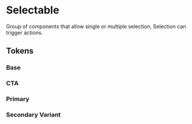 
<Meta title="Theme/Characteristics/Selectable" />

# Selectable

Group of components that allow single or multiple selection, Selection can
trigger actions.

## Tokens

### Base

<Canvas>
  <Story name="Base">
    <DocGrid>
      <CursorBlock cursor="--salt-selectable-cursor-hover" />
      <CursorBlock cursor="--salt-selectable-cursor-selected" />
      <CursorBlock cursor="--salt-selectable-cursor-blurSelected" />
      <CursorBlock cursor="--salt-selectable-cursor-disabled" />
      <LineBlock
        token="--salt-selectable-borderStyle"
        lineStyle="--salt-selectable-borderStyle"
      />
      <LineBlock
        token="--salt-selectable-borderStyle-hover"
        lineStyle="--salt-selectable-borderStyle-hover"
      />
      <LineBlock
        token="--salt-selectable-borderStyle-selected"
        lineStyle="--salt-selectable-borderStyle-selected"
      />
      <LineBlock
        token="--salt-selectable-borderStyle-blurSelected"
        lineStyle="--salt-selectable-borderStyle-blurSelected"
      />
      <ColorBlock colorVar="--salt-selectable-background" />
      <ColorBlock colorVar="--salt-selectable-background-blurSelected" />
      <ColorBlock colorVar="--salt-selectable-background-disabled" />
      <ColorBlock colorVar="--salt-selectable-background-hover" />
      <ColorBlock colorVar="--salt-selectable-background-selected" />
      <ColorBlock colorVar="--salt-selectable-background-selectedDisabled" />
      <ColorBlock colorVar="--salt-selectable-borderColor" />
      <ColorBlock colorVar="--salt-selectable-borderColor-disabled" />
      <ColorBlock colorVar="--salt-selectable-borderColor-hover" />
      <ColorBlock colorVar="--salt-selectable-borderColor-selected" />
      <ColorBlock colorVar="--salt-selectable-borderColor-selectedDisabled" />
      <ColorBlock colorVar="--salt-selectable-foreground" />
      <ColorBlock colorVar="--salt-selectable-foreground-disabled" />
      <ColorBlock colorVar="--salt-selectable-foreground-hover" />
      <ColorBlock colorVar="--salt-selectable-foreground-selected" />
      <ColorBlock colorVar="--salt-selectable-foreground-selectedDisabled" />
    </DocGrid>
    <DocGrid withNotes>
      <ColorBlock
        colorVar="--salt-selectable-foreground-partial"
        replacementToken="--salt-selectable-foreground-selected"
      />
      <ColorBlock
        colorVar="--salt-selectable-foreground-partialDisabled"
        replacementToken="--salt-selectable-foreground-selectedDisabled"
      />
    </DocGrid>
  </Story>
</Canvas>

### CTA

<Canvas>
  <Story name="CTA">
    <DocGrid>
      <ColorBlock colorVar="--salt-selectable-cta-background" />
      <ColorBlock colorVar="--salt-selectable-cta-background-hover" />
      <ColorBlock colorVar="--salt-selectable-cta-background-selected" />
      <ColorBlock colorVar="--salt-selectable-cta-background-selectedDisabled" />
      <ColorBlock colorVar="--salt-selectable-cta-background-disabled" />
      <ColorBlock colorVar="--salt-selectable-cta-foreground-hover" />
      <ColorBlock colorVar="--salt-selectable-cta-foreground-selected" />
      <ColorBlock colorVar="--salt-selectable-cta-foreground-selectedDisabled" />
    </DocGrid>
    <DocGrid withNotes>
      <ColorBlock
        colorVar="--salt-selectable-cta-foreground"
        replacementToken="--salt-text-primary-foreground"
      />
      <ColorBlock
        colorVar="--salt-selectable-cta-foreground-disabled"
        replacementToken="--salt-text-primary-foreground-disabled"
      />
    </DocGrid>
  </Story>
</Canvas>

### Primary

<Canvas>
  <Story name="Primary">
    <DocGrid>
      <ColorBlock colorVar="--salt-selectable-primary-background" />
      <ColorBlock colorVar="--salt-selectable-primary-background-hover" />
      <ColorBlock colorVar="--salt-selectable-primary-background-selected" />
      <ColorBlock colorVar="--salt-selectable-primary-background-selectedDisabled" />
      <ColorBlock colorVar="--salt-selectable-primary-background-disabled" />
      <ColorBlock colorVar="--salt-selectable-primary-foreground-hover" />
      <ColorBlock colorVar="--salt-selectable-primary-foreground-selected" />
      <ColorBlock colorVar="--salt-selectable-primary-foreground-selectedDisabled" />
    </DocGrid>
    <DocGrid withNotes>
      <ColorBlock
        colorVar="--salt-selectable-primary-foreground"
        replacementToken="--salt-text-primary-foreground"
      />
      <ColorBlock
        colorVar="--salt-selectable-primary-foreground-disabled"
        replacementToken="--salt-text-primary-foreground-disabled"
      />
    </DocGrid>
  </Story>
</Canvas>

### Secondary Variant

<Canvas>
  <Story name="Secondary">
    <DocGrid>
      <ColorBlock colorVar="--salt-selectable-secondary-background" />
      <ColorBlock colorVar="--salt-selectable-secondary-background-hover" />
      <ColorBlock colorVar="--salt-selectable-secondary-background-selected" />
      <ColorBlock colorVar="--salt-selectable-secondary-background-selectedDisabled" />
      <ColorBlock colorVar="--salt-selectable-secondary-background-disabled" />
      <ColorBlock colorVar="--salt-selectable-secondary-foreground-hover" />
      <ColorBlock colorVar="--salt-selectable-secondary-foreground-selected" />
      <ColorBlock colorVar="--salt-selectable-secondary-foreground-selectedDisabled" />
    </DocGrid>
    <DocGrid withNotes>
      <ColorBlock
        colorVar="--salt-selectable-secondary-foreground"
        replacementToken="--salt-text-primary-foreground"
      />
      <ColorBlock
        colorVar="--salt-selectable-secondary-foreground-disabled"
        replacementToken="--salt-text-primary-foreground-disabled"
      />
    </DocGrid>
  </Story>
</Canvas>
